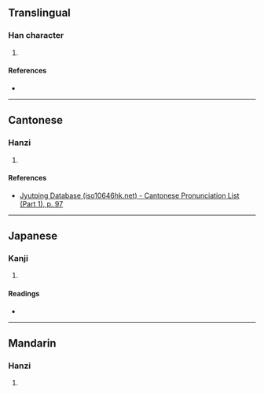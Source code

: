 {{character info/new}}
==Translingual==

===Han character===
{{Han char|rn=40|rad=宀|as=16|sn=19|four=|canj=JYDU|ids=⿱宀親}}

# {{defn|Han|sort=宀16}}

====References====
* {{Han ref|kx=0293.060|dkj=07367|dj=0579.260|hdz=20958.010|uh=5BF4|ud=23540}}

----

==Cantonese==

===Hanzi===
{{yue-hanzi|jyut=[[can1]]|y=chan1}}

# {{defn|lang=yue|sort=宀16}}

====References====
* [http://www.iso10646hk.net/jp/document/download.jsp Jyutping Database (iso10646hk.net) - Cantonese Pronunciation List (Part 1), p. 97]

----

==Japanese==

===Kanji===
{{ja-kanji|grade=|rs=宀16}}

# {{defn|lang=ja|sort=宀16}}

====Readings====
* {{ja-readings|on=[[しん]] (shin)|kun=[[したしい]] (shitashii), [[したしく]] (shitashiku)}}

----

==Mandarin==

===Hanzi===
{{cmn-hanzi|pin=[[qīn]] ([[qin1]]), [[qìn]] ([[qin4]])|wg=ch'in<sup>1</sup>, ch'in<sup>4</sup>}}

# {{defn|lang=cmn|sort=宀16}}